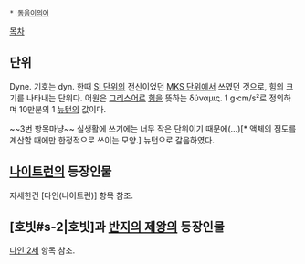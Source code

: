 * [[동음이의어]]

[[목차]]
== 단위 ==
Dyne. 기호는 dyn. 한때 [[SI 단위]]의 전신이었던 [[MKS 단위]]에서 쓰였던 것으로, 힘의 크기를 나타내는 단위다. 어원은 [[그리스어]]로 [[힘]]을 뜻하는 δύναμις. 1 g·cm/s²로 정의하며 10만분의 1 [[뉴턴]]의 값이다.

~~3번 항목마냥~~ 실생활에 쓰기에는 너무 작은 단위이기 때문에(…)[* 액체의 점도를 계산할 때에만 한정적으로 쓰이는 모양.] 뉴턴으로 갈음하였다.

== [[나이트런]]의 등장인물 ==
자세한건 [다인(나이트런)] 항목 참조.

== [호빗#s-2|호빗]과 [[반지의 제왕]]의 등장인물 ==
[[다인 2세]] 항목 참조.

